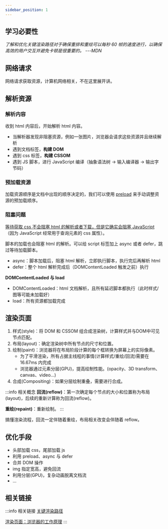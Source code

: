```yaml
---
sidebar_position: 1
---
```


## 学习必要性

*了解和优化关键渲染路径对于确保重排和重绘可以每秒 60 帧的速度进行，以确保高效的用户交互并避免卡顿是很重要的。 ---MDN*

## 网络请求

网络请求获取资源，计算机网络相关，不在这里展开讲。

## 解析资源

### 解析内容

收到 html 内容后，开始解析 html 内容。

- 当解析器发现非阻塞资源，例如一张图片，浏览器会请求这些资源并且继续解析
- 遇到文档标签，**构建 DOM**
- 遇到 css 标签，**构建 CSSOM**
- 遇到 JS 脚本，进行 JavaScript 编译（抽象语法树 -> 输入编译器 -> 输出字节码）

### 预加载资源

加载资源顺序是文档中出现的顺序决定的，我们可以使用 [preload](https://developer.mozilla.org/zh-CN/docs/Web/html/Attributes/rel/preload) 来手动调整资源的预加载顺序。

### 阻塞问题

<u>等待获取 css 不会阻塞 html 的解析或者下载，但是它确实会阻塞 JavaScript</u>（因为 JavaScript 经常用于查询元素的 css 属性）。

脚本的加载也会阻塞 html 的解析。可以给 script 标签加上 async 或者 defer，跳过等待加载脚本。

- async：脚本加载后，阻塞 html 解析，立即执行脚本，执行完后再解析 html
- defer：整个 html 解析完成后（DOMContentLoaded 触发之前）执行

**DOMContentLoaded 与 load**

- DOMContentLoaded：html 文档解析，且所有延迟脚本都执行（此时样式/图等可能未加载好）
- load：所有资源都加载完成

## 渲染页面

1. 样式(style)：将 DOM 和 CSSOM 组合成渲染树，计算样式并与DOM中可见节点匹配。
2. 布局(layout)：确定渲染树中所有节点的尺寸和位置。
3. 绘制(paint)：浏览器将在布局阶段计算的每个框转换为屏幕上的实际像素。
    - 为了平滑渲染，所有占据主线程的事情(计算样式/重绘/回流)需要在 16.67ms 内完成
    - 浏览器通过元素分层(GPU)，提高绘制性能。(opacity、3D transform、canvas、video...)
4. 合成(Compositing)：如果分层绘制重叠，需要进行合成。

:::info 相关概念
**回流(reflow)**：第一次确定每个节点的大小和位置称为布局(layout)，后续的重新计算称为回流(reflow)。

**重绘(repaint)**：重新绘制。
:::

搞懂渲染流程，回流一定伴随着重绘，布局相关改变会伴随着 reflow。

## 优化手段

- 头部加载 css，尾部加载 js
- 利用 preload、async 与 defer
- 合并 DOM 操作
- img 指定宽高，避免回流
- 利用分层(GPU)，复杂动画脱离文档流
- ...

## 相关链接

:::info 相关链接
[关键渲染路径](https://developer.mozilla.org/zh-CN/docs/Web/Performance/Critical_rendering_path)

[渲染页面：浏览器的工作原理](https://developer.mozilla.org/zh-CN/docs/Web/Performance/How_browsers_work)
:::
